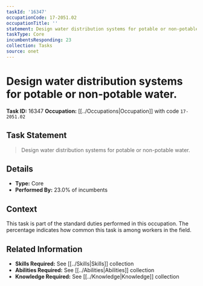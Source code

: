 ```yaml
---
taskId: '16347'
occupationCode: 17-2051.02
occupationTitle: ''
statement: Design water distribution systems for potable or non-potable water.
taskType: Core
incumbentsResponding: 23
collection: Tasks
source: onet
---
```

# Design water distribution systems for potable or non-potable water.

**Task ID:** 16347
**Occupation:** [[../Occupations|Occupation]] with code `17-2051.02`

## Task Statement

> Design water distribution systems for potable or non-potable water.

## Details

- **Type:** Core
- **Performed By:** 23.0% of incumbents

## Context

This task is part of the standard duties performed in this occupation. The percentage indicates how common this task is among workers in the field.

## Related Information

- **Skills Required:** See [[../Skills|Skills]] collection
- **Abilities Required:** See [[../Abilities|Abilities]] collection
- **Knowledge Required:** See [[../Knowledge|Knowledge]] collection

